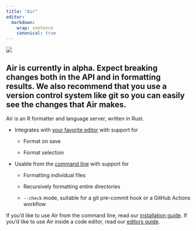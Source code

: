```yaml
---
title: "Air"
editor:
  markdown:
    wrap: sentence
    canonical: true
---
```


[![](https://github.com/posit-dev/air/actions/workflows/test.yml/badge.svg)](https://github.com/posit-dev/air/actions)

::: callout-note
## Air is currently in alpha. Expect breaking changes both in the API and in formatting results. We also recommend that you use a version control system like git so you can easily see the changes that Air makes.
:::

Air is an R formatter and language server, written in Rust.

-   Integrates with [your favorite editor](editors.qmd) with support for

    -   Format on save

    -   Format selection

-   Usable from the [command line](cli.qmd) with support for

    -   Formatting individual files

    -   Recursively formatting entire directories

    -   `--check` mode, suitable for a git pre-commit hook or a GitHub Actions workflow

If you'd like to use Air from the command line, read our [installation guide](cli.qmd).
If you'd like to use Air inside a code editor, read our [editors guide](editors.qmd).
